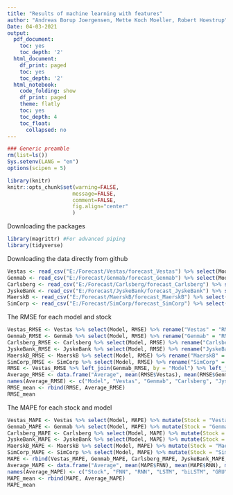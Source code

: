 ```yaml
---
title: "Results of machine learning with features"
author: "Andreas Borup Joergensen, Mette Koch Moeller, Robert Hoestrup"
Date: 04-03-2021
output:
  pdf_document:
    toc: yes
    toc_depth: '2'
  html_document:
    df_print: paged
    toc: yes
    toc_depth: '2'
  html_notebook:
    code_folding: show
    df_print: paged
    theme: flatly
    toc: yes
    toc_depth: 4
    toc_float:
      collapsed: no
---
```


```r
### Generic preamble
rm(list=ls())
Sys.setenv(LANG = "en")
options(scipen = 5)

library(knitr)
knitr::opts_chunk$set(warning=FALSE,
                     message=FALSE,
                     comment=FALSE, 
                     fig.align="center"
                     )
```

Downloading the packages
```r
library(magrittr) #For advanced piping
library(tidyverse)
```


Downloading the data directly from github
```r
Vestas <- read_csv("E:/Forecast/Vestas/forecast_Vestas") %>% select(Model, RMSE, MAPE)
Genmab <- read_csv("E:/Forecast/Genmab/forecast_Genmab") %>% select(Model, RMSE, MAPE)
Carlsberg <- read_csv("E:/Forecast/Carlsberg/forecast_Carlsberg") %>% select(Model, RMSE, MAPE)
JyskeBank <- read_csv("E:/Forecast/JyskeBank/forecast_JyskeBank") %>% select(Model, RMSE, MAPE)
MaerskB <- read_csv("E:/Forecast/MaerskB/forecast_MaerskB") %>% select(Model, RMSE, MAPE)
SimCorp <- read_csv("E:/Forecast/SimCorp/forecast_SimCorp") %>% select(Model, RMSE, MAPE)
```

The RMSE for each model and stock
```r
Vestas_RMSE <- Vestas %>% select(Model, RMSE) %>% rename("Vestas" = "RMSE")
Genmab_RMSE <- Genmab %>% select(Model, RMSE) %>% rename("Genmab" = "RMSE")
Carlsberg_RMSE <- Carlsberg %>% select(Model, RMSE) %>% rename("Carlsberg" = "RMSE")
JyskeBank_RMSE <- JyskeBank %>% select(Model, RMSE) %>% rename("JyskeBank" = "RMSE")
MaerskB_RMSE <- MaerskB %>% select(Model, RMSE) %>% rename("MaerskB" = "RMSE")
SimCorp_RMSE <- SimCorp %>% select(Model, RMSE) %>% rename("SimCorp" = "RMSE")
RMSE <- Vestas_RMSE %>% left_join(Genmab_RMSE, by = "Model") %>% left_join(Carlsberg_RMSE, by = "Model") %>% left_join(JyskeBank_RMSE, by = "Model") %>% left_join(MaerskB_RMSE, by = "Model") %>% left_join(SimCorp_RMSE, by = "Model")
Average_RMSE <- data.frame("Average", mean(RMSE$Vestas), mean(RMSE$Genmab), mean(RMSE$Carlsberg), mean(RMSE$JyskeBank), mean(RMSE$MaerskB), mean(RMSE$SimCorp))
names(Average_RMSE) <- c("Model", "Vestas", "Genmab", "Carlsberg", "JyskeBank", "MaerskB", "SimCorp")
RMSE_mean <- rbind(RMSE, Average_RMSE)
RMSE_mean
```

The MAPE for each stock and model 
```r
Vestas_MAPE <- Vestas %>% select(Model, MAPE) %>% mutate(Stock = "Vestas") %>% pivot_wider(names_from = Model, values_from = MAPE)
Genmab_MAPE <- Genmab %>% select(Model, MAPE) %>% mutate(Stock = "Genmab") %>% pivot_wider(names_from = Model, values_from = MAPE)
Carlsberg_MAPE <- Carlsberg %>% select(Model, MAPE) %>% mutate(Stock = "Carlsberg") %>% pivot_wider(names_from = Model, values_from = MAPE)
JyskeBank_MAPE <- JyskeBank %>% select(Model, MAPE) %>% mutate(Stock = "JyskeBank") %>% pivot_wider(names_from = Model, values_from = MAPE)
MaerskB_MAPE <- MaerskB %>% select(Model, MAPE) %>% mutate(Stock = "MaerskB") %>% pivot_wider(names_from = Model, values_from = MAPE)
SimCorp_MAPE <- SimCorp %>% select(Model, MAPE) %>% mutate(Stock = "SimCorp") %>% pivot_wider(names_from = Model, values_from = MAPE)
MAPE <- rbind(Vestas_MAPE, Genmab_MAPE, Carlsberg_MAPE, JyskeBank_MAPE, MaerskB_MAPE, SimCorp_MAPE)
Average_MAPE <- data.frame("Average", mean(MAPE$FNN), mean(MAPE$RNN), mean(MAPE$LSTM), mean(MAPE$biLSTM), mean(MAPE$GRU), mean(MAPE$biGRU))
names(Average_MAPE) <- c("Stock", "FNN", "RNN", "LSTM", "biLSTM", "GRU", "biGRU")
MAPE_mean <- rbind(MAPE, Average_MAPE)
MAPE_mean
```


